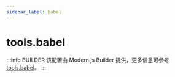 ```yaml
---
sidebar_label: babel
---
```


# tools.babel

:::info BUILDER
该配置由 Modern.js Builder 提供，更多信息可参考 [tools.babel](https://modernjs.dev/builder/api/config-tools.html#tools-babel)。
:::


<Main />
